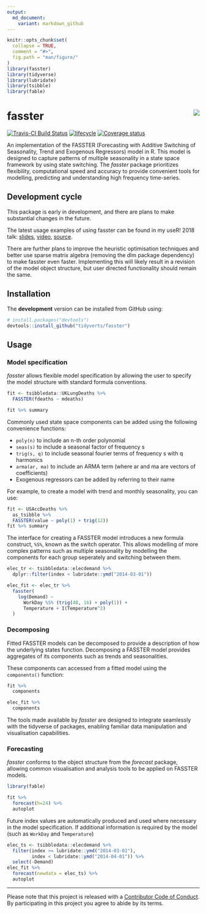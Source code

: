 ```yaml
---
output:
  md_document:
    variant: markdown_github
---
```


<!-- README.md is generated from README.Rmd. Please edit that file -->

```r
knitr::opts_chunk$set(
  collapse = TRUE,
  comment = "#>",
  fig.path = "man/figure/"
)
library(fasster)
library(tidyverse)
library(lubridate)
library(tsibble)
library(fable)
```

# fasster <img src="man/figure/logo.png" align="right" />

[![Travis-CI Build Status](https://travis-ci.org/tidyverts/fasster.svg?branch=master)](https://travis-ci.org/tidyverts/fasster)
[![lifecycle](https://img.shields.io/badge/lifecycle-experimental-orange.svg)](https://www.tidyverse.org/lifecycle/#experimental)
[![Coverage status](https://codecov.io/gh/tidyverts/fasster/branch/master/graph/badge.svg)](https://codecov.io/github/tidyverts/fasster?branch=master)
<!-- [![CRAN_Status_Badge](http://www.r-pkg.org/badges/version/fasster)](https://cran.r-project.org/package=fasster) -->
<!-- [![Downloads](http://cranlogs.r-pkg.org/badges/fasster?color=brightgreen)](https://cran.r-project.org/package=fasster) -->

An implementation of the FASSTER (Forecasting with Additive Switching of Seasonality, Trend and Exogenous Regressors) model in R. This model is designed to capture patterns of multiple seasonality in a state space framework by using state switching. The *fasster* package prioritizes flexibility, computational speed and accuracy to provide convenient tools for modelling, predicting and understanding high frequency time-series.

## Development cycle

This package is early in development, and there are plans to make substantial changes in the future. 

The latest usage examples of using fasster can be found in my useR! 2018 talk: [slides](https://www.mitchelloharawild.com/user2018/#1), [video](https://www.youtube.com/watch?v=6YlboftSalY), [source](https://github.com/mitchelloharawild/fasster_user2018).

There are further plans to improve the heuristic optimisation techniques and better use sparse matrix algebra (removing the dlm package dependency) to make fasster even faster. Implementing this will likely result in a revision of the model object structure, but user directed functionality should remain the same.

## Installation

<!-- The **stable** version can be installed from CRAN: -->

<!-- ```{r, eval = FALSE} -->
<!-- install.packages("fasster") -->
<!-- ``` -->

The **development** version can be installed from GitHub using:

```r
# install.packages("devtools")
devtools::install_github("tidyverts/fasster")
```

## Usage

### Model specification

*fasster* allows flexible model specification by allowing the user to specify the model structure with standard formula conventions.

```r
fit <- tsibbledata::UKLungDeaths %>%
  FASSTER(fdeaths ~ mdeaths)

fit %>% summary
```

Commonly used state space components can be added using the following convenience functions:

* `poly(n)` to include an n-th order polynomial
* `seas(s)` to include a seasonal factor of frequency s
* `trig(s, q)` to include seasonal fourier terms of frequency s with q harmonics
* `arma(ar, ma)` to include an ARMA term (where ar and ma are vectors of coefficients)
* Exogenous regressors can be added by referring to their name

For example, to create a model with trend and monthly seasonality, you can use:
```r
fit <- USAccDeaths %>% 
  as_tsibble %>% 
  FASSTER(value ~ poly(1) + trig(12))
fit %>% summary
```

The interface for creating a FASSTER model introduces a new formula construct, `%S%`, known as the switch operator. This allows modelling of more complex patterns such as multiple seasonality by modelling the components for each group seperately and switching between them.

```r
elec_tr <- tsibbledata::elecdemand %>%
  dplyr::filter(index < lubridate::ymd("2014-03-01"))

elec_fit <- elec_tr %>%
  fasster(
    log(Demand) ~ 
      WorkDay %S% (trig(48, 16) + poly(1)) + 
      Temperature + I(Temperature^2)
  )
```

### Decomposing

Fitted FASSTER models can be decomposed to provide a description of how the underlying states function. Decomposing a FASSTER model provides aggregates of its components such as trends and seasonalities.

These components can accessed from a fitted model using the `components()` function:
```r
fit %>% 
  components
```

```r
elec_fit %>%
  components
```


The tools made available by *fasster* are designed to integrate seamlessly with the tidyverse of packages, enabling familiar data manipulation and visualisation capabilities.

### Forecasting
  
*fasster* conforms to the object structure from the *forecast* package, allowing common visualisation and analysis tools to be applied on FASSTER models.
```r
library(fable)

fit %>% 
  forecast(h=24) %>%
  autoplot
```

Future index values are automatically produced and used where necessary in the model specification. If additional information is required by the model (such as `WorkDay` and `Temperature`)

```r
elec_ts <- tsibbledata::elecdemand %>%
  filter(index >= lubridate::ymd("2014-03-01"),
         index < lubridate::ymd("2014-04-01")) %>% 
  select(-Demand)
elec_fit %>% 
  forecast(newdata = elec_ts) %>% 
  autoplot
```

---
Please note that this project is released with a [Contributor Code of Conduct](.github/CODE_OF_CONDUCT.md).
By participating in this project you agree to abide by its terms.
